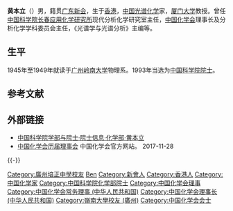 '''黄本立'''（{{bd|1925年|9月21日||}}）男，籍贯[[广东|广东]][[新会|新会]]，生于[[香港|香港]]，[[中华人民共和国|中国]][[光谱化学|光谱化学]]家，[[厦门大学|厦门大学]]教授。曾任[[中国科学院长春应用化学研究所|中国科学院长春应用化学研究所]]现代分析化学研究室主任，[[中国化学会|中国化学会]]理事长及分析化学学科委员会主任，《光谱学与光谱分析》主编等。

== 生平 ==
1945年至1949年就读于[[广州岭南大学|广州岭南大学]]物理系。1993年当选为[[中国科学院院士|中国科学院院士]]。

== 参考文献 ==
{{reflist}}

== 外部链接 ==
* [https://web.archive.org/web/20120427015018/http://sourcedb.cas.cn/sourcedb_ad_cas/zw2/ysxx/hxb/ 中国科学院学部与院士·院士信息·化学部·黄本立]
* [http://www.chemsoc.org.cn/nlr/?hid=153&cid=29 中国化学会历届理事会] {{Wayback|url=http://www.chemsoc.org.cn/nlr/?hid=153&cid=29 |date=20171201041605 }} 中国化学会官方网站。 2017-11-28

{{-}}
{{start box}}
{{s-npo|pro}}
{{s-before|[[严东生|严东生]]、[[朱道本|朱道本]]<br />[[陈懿|陈懿]]、[[习复|习复]]}}
{{s-title|[[中国化学会_(中华人民共和国)|中国化学会]]理事长<br /><small>与[[宋心琦|宋心琦]]、[[习复|习复]]、[[白春礼|白春礼]]依次轮流担任</small>|1998年-2002年}}
{{s-after|[[白春礼|白春礼]]}}
{{end box}}

{{中国科学家小作品}}
{{中国科学院化学部院士}}
{{中国化学会会士}}
{{Navboxes 
| title  = 黄本立在[[中國化學會_(中華人民共和國)|中国化学会]]的职务
| list1  =
{{中国化学会第二十二届理事会}}
{{中国化学会第二十四届理事会}}
{{中国化学会第二十五届理事会}}
{{中国化学会第二十六届理事会}}
}}

{{Authority control}}
[[Category:廣州培正中學校友|Category:廣州培正中學校友]]
{{DEFAULTSORT:Huang黄}}
[[Category:黄姓|Ben]]
[[Category:新會人|Category:新會人]]
[[Category:香港人|Category:香港人]]
[[Category:中国化学家|Category:中国化学家]]
[[Category:中国科学院化学部院士|Category:中国科学院化学部院士]]
[[Category:中国化学会理事|Category:中国化学会理事]]
[[Category:中国化学会常务理事_(中华人民共和国)|Category:中国化学会常务理事 (中华人民共和国)]]
[[Category:中国化学会理事长_(中华人民共和国)|Category:中国化学会理事长 (中华人民共和国)]]
[[Category:嶺南大學校友_(廣州)|Category:嶺南大學校友 (廣州)]]
[[Category:中国化学会会士|Category:中国化学会会士]]